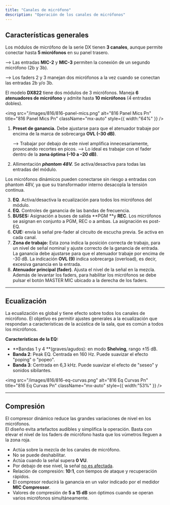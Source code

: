 ```yaml
---
title: "Canales de micrófono"
description: "Operación de los canales de micrófonos"
---
```


## Características generales

Los módulos de micrófono de la serie DX tienen **3 canales**, aunque permite conectar hasta **5 micrófonos** en su panel trasero.

⟶ Las entradas **MIC-2** y **MIC-3** permiten la conexión de un segundo micrófono (2b y 3b).

⟶ Los faders 2 y 3 manejan dos micrófonos a la vez cuando se conectan las entradas 2b y/o 3b.

El modelo **DX822** tiene dos módulos de 3 micrófonos. Maneja **6 atenuadores de micrófono** y admite hasta **10 micrófonos** (4 entradas dobles).

<img
  src="/images/816/816-panel-mics.png"
  alt="816 Panel Mics Pn"
  title="816 Panel Mics Pn"
  className="mx-auto"
  style={{ width:"64%" }}
/>

1. **Preset de ganancia.** Debe ajustarse para que el atenuador trabaje por encima de la marca de sobrecarga **OVL (–30 dB)**.

   ⟶ Trabajar por debajo de este nivel amplifica innecesariamente, provocando recortes en picos. ⟶ Lo ideal es trabajar con el fader dentro de la **zona óptima (–10 a –20 dB)**.
2. Allimentación **_phantom 48V._** Se activa/desactiva para todas las entradas del módulo.

<Note>
  Los micrófonos dinámicos pueden conectarse sin riesgo a entradas con phantom 48V, ya que su transformador interno desacopla la tensión continua.
</Note>

3. **EQ**. Activa/desactiva la ecualización para todos los micrófonos del módulo.
4. **EQ.** Controles de ganancia de las bandas de frecuencia.
5. **BUSES:** Asignación a buses de salida \*\*PGM \*\*y **REC**. Los micrófonos se asignan en conjunto a PGM, REC o a ambas. La asignación es post-EQ.
6. **CUE:** envía la señal pre-fader al circuito de escucha previa. Se activa en cada canal.
7. **Zona de trabajo:** Esta zona indica la posición correcta de trabajo, para un nivel de señal nominal y ajuste correcto de la ganancia de entrada. \
   La ganancia debe ajustarse para que el atenuador trabaje por encima de  -30 dB. La  indicación  **OVL (9)** indica sobrecarga (overload), es decir, excesiva ganancia en la entrada.
8. **Atenuador principal (fader)**. Ajusta el nivel de la señal en la mezcla. Además de levantar los faders, para habilitar los micrófonos se debe pulsar el botón MASTER MIC ubicado a la derecha de los faders.

---

## Ecualización

La ecualización es global y tiene efecto sobre todos los canales de micrófono. El objetivo es permitir ajustes generales a la ecualización que respondan a características de la acústica de la sala, que es común a todos los micrófonos.

**Características de la EQ:**

- \*\*Bandas 1 y 4 \*\*(graves/agudos): en modo **Shelving**, rango ±15 dB.
- **Banda 2**: Peak EQ. Centrada en 160 Hz. Puede suavizar el efecto "poping" o "popeo".
- **Banda 3**: Centrada en 6,3 kHz. Puede suavizar el efecto de "seseo" y sonidos sibilantes.

<img
  src="/images/816/816-eq-curvas.png"
  alt="816 Eq Curvas Pn"
  title="816 Eq Curvas Pn"
  className="mx-auto"
  style={{ width:"53%" }}
/>

---

## Compresión

El compresor dinámico reduce las grandes variaciones de nivel en los micrófonos. \
El diseño evita artefactos audibles y simplifica la operación. Basta con elevar el nivel de los faders de micrófono hasta que los vúmetros lleguen a la zona roja.

- Actúa sobre la mezcla de los canales de micrófono.
- No se puede deshabilitar.
- Actúa cuando la señal supera **0 VU**.
- Por debajo de ese nivel, la señal <u>no es afectada</u>.
- Relación de compresión: **10:1**, con tiempos de ataque y recuperación rápidos.
- El compresor reducirá la ganancia en un valor indicado por el medidor **MIC Compressor**.
- Valores de compresión de **5 a 15 dB** son óptimos cuando se operan varios micrófonos simultáneamente.